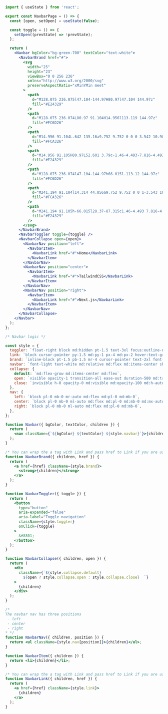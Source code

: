 ```jsx
import { useState } from 'react';

export const NavbarPage = () => {
  const [open, setOpen] = useState(false);

  const toggle = () => {
    setOpen((prevState) => !prevState);
  };

  return (
    <Navbar bgColor="bg-green-700" textColor="text-white">
      <NavbarBrand href="#">
        <svg
          width="25"
          height="23"
          viewBox="0 0 256 236"
          xmlns="http://www.w3.org/2000/svg"
          preserveAspectRatio="xMinYMin meet"
        >
          <path
            d="M128.075 236.075l47.104-144.97H80.97l47.104 144.97z"
            fill="#E24329"
          />
          <path
            d="M128.075 236.074L80.97 91.104H14.956l113.119 144.97z"
            fill="#FC6D26"
          />
          <path
            d="M14.956 91.104L.642 135.16a9.752 9.752 0 0 0 3.542 10.903l123.891 90.012-113.12-144.97z"
            fill="#FCA326"
          />
          <path
            d="M14.956 91.105H80.97L52.601 3.79c-1.46-4.493-7.816-4.492-9.275 0l-28.37 87.315z"
            fill="#E24329"
          />
          <path
            d="M128.075 236.074l47.104-144.97h66.015l-113.12 144.97z"
            fill="#FC6D26"
          />
          <path
            d="M241.194 91.104l14.314 44.056a9.752 9.752 0 0 1-3.543 10.903l-123.89 90.012 113.119-144.97z"
            fill="#FCA326"
          />
          <path
            d="M241.194 91.105h-66.015l28.37-87.315c1.46-4.493 7.816-4.492 9.275 0l28.37 87.315z"
            fill="#E24329"
          />
        </svg>
      </NavbarBrand>
      <NavbarToggler toggle={toggle} />
      <NavbarCollapse open={open}>
        <NavbarNav position="left">
          <NavbarItem>
            <NavbarLink href="#">Home</NavbarLink>
          </NavbarItem>
        </NavbarNav>
        <NavbarNav position="center">
          <NavbarItem>
            <NavbarLink href="#">TailwindCSS</NavbarLink>
          </NavbarItem>
        </NavbarNav>
        <NavbarNav position="right">
          <NavbarItem>
            <NavbarLink href="#">Next.js</NavbarLink>
          </NavbarItem>
        </NavbarNav>
      </NavbarCollapse>
    </Navbar>
  );
};

/* Navbar logic */

const style = {
  toggler: `float-right block md:hidden pt-1.5 text-3xl focus:outline-none focus:shadow`,
  link: `block cursor-pointer py-1.5 md:py-1 px-4 md:px-2 hover:text-gray-400 font-medium`,
  brand: `inline-block pt-1.5 pb-1.5 mr-4 cursor-pointer text-2xl font-bold whitespace-nowrap hover:text-gray-400`,
  navbar: `font-light text-white md:relative md:flex md:items-center shadow py-2 px-4 md:flex md:flex-row md:justify-start`,
  collapse: {
    default: `md:flex-grow md:items-center md:flex`,
    open: `visible opacity-1 transition-all ease-out duration-500 md:transition-none`,
    close: `invisible h-0 opacity-0 md:visible md:opacity-100 md:h-auto`,
  },
  nav: {
    left: `block pl-0 mb-0 mr-auto md:flex md:pl-0 md:mb-0`,
    center: `block pl-0 mb-0 ml-auto md:flex md:pl-0 md:mb-0 md:mx-auto `,
    right: `block pl-0 mb-0 ml-auto md:flex md:pl-0 md:mb-0`,
  },
};

function Navbar({ bgColor, textColor, children }) {
  return (
    <nav className={`${bgColor} ${textColor} ${style.navbar}`}>{children}</nav>
  );
}

/* You can wrap the a tag with Link and pass href to Link if you are using either Create-React-App, Next.js or Gatsby */
function NavbarBrand({ children, href }) {
  return (
    <a href={href} className={style.brand}>
      <strong>{children}</strong>
    </a>
  );
}

function NavbarToggler({ toggle }) {
  return (
    <button
      type="button"
      aria-expanded="false"
      aria-label="Toggle navigation"
      className={style.toggler}
      onClick={toggle}
    >
      &#8801;
    </button>
  );
}

function NavbarCollapse({ children, open }) {
  return (
    <div
      className={`${style.collapse.default} 
        ${open ? style.collapse.open : style.collapse.close}  `}
    >
      {children}
    </div>
  );
}

/*
The navbar nav has three positions
 - left
 - center
 - right
* */
function NavbarNav({ children, position }) {
  return <ul className={style.nav[position]}>{children}</ul>;
}

function NavbarItem({ children }) {
  return <li>{children}</li>;
}

/* You can wrap the a tag with Link and pass href to Link if you are using either Create-React-App, Next.js or Gatsby */
function NavbarLink({ children, href }) {
  return (
    <a href={href} className={style.link}>
      {children}
    </a>
  );
}
```
